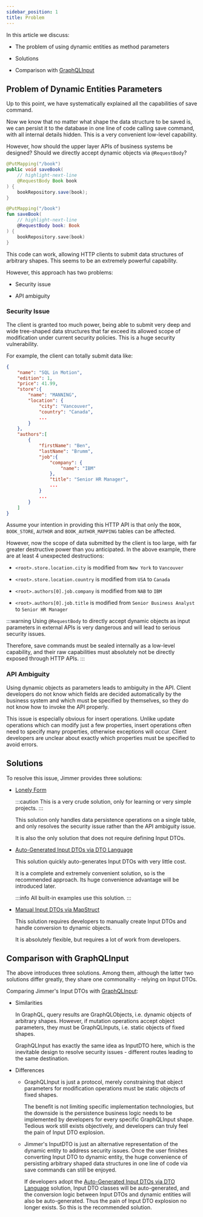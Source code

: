 ```yaml
---
sidebar_position: 1
title: Problem
---
```



In this article we discuss:

-   The problem of using dynamic entities as method parameters 

-   Solutions

-   Comparison with [GraphQLInput](https://graphql.org/graphql-js/mutations-and-input-types/)

## Problem of Dynamic Entities Parameters

Up to this point, we have systematically explained all the capabilities of save command. 

Now we know that no matter what shape the data structure to be saved is, we can persist it to the database in one line of code calling save command, with all internal details hidden. This is a very convenient low-level capability.

However, how should the upper layer APIs of business systems be designed? Should we directly accept dynamic objects via `@RequestBody`?

<Tabs groupId="language">
<TabItem value="java" label="Java">

```java 
@PutMapping("/book")
public void saveBook(
    // highlight-next-line
    @RequestBody Book book
) {
    bookRepository.save(book);
}
```

</TabItem>
<TabItem value="kotlin" label="Kotlin">

```kotlin
@PutMapping("/book")
fun saveBook(
    // highlight-next-line
    @RequestBody book: Book
) {
    bookRepository.save(book)
} 
```

</TabItem>
</Tabs>

This code can work, allowing HTTP clients to submit data structures of arbitrary shapes. This seems to be an extremely powerful capability. 

However, this approach has two problems:

-   Security issue

-   API ambiguity

### Security Issue

The client is granted too much power, being able to submit very deep and wide tree-shaped data structures that far exceed its allowed scope of modification under current security policies. This is a huge security vulnerability. 

For example, the client can totally submit data like:

```json
{
    "name": "SQL in Motion", 
    "edition": 1,
    "price": 41.99,
    "store":{
        "name": "MANNING",
        "location": {
            "city": "Vancouver",
            "country": "Canada",
            ...
        }
    },
    "authors":[
        {
            "firstName": "Ben",
            "lastName": "Brumm", 
            "job":{
                "company": {
                    "name": "IBM"
                },
                "title": "Senior HR Manager",
                ...
            }
            ...
        }
    ]
}
```

Assume your intention in providing this HTTP API is that only the `BOOK`, `BOOK_STORE`, `AUTHOR` and `BOOK_AUTHOR_MAPPING` tables can be affected. 

However, now the scope of data submitted by the client is too large, with far greater destructive power than you anticipated. In the above example, there are at least 4 unexpected destructions:

-   `<root>.store.location.city` is modified from `New York` to `Vancouver` 

-   `<root>.store.location.country` is modified from `USA` to `Canada`

-   `<root>.authors[0].job.company` is modified from `NAB` to `IBM` 

-   `<root>.authors[0].job.title` is modified from `Senior Business Analyst` to `Senior HR Manager`

:::warning
Using `@RequestBody` to directly accept dynamic objects as input parameters in external APIs is very dangerous and will lead to serious security issues.

Therefore, save commands must be sealed internally as a low-level capability, and their raw capabilities must absolutely not be directly exposed through HTTP APIs.
:::

### API Ambiguity

Using dynamic objects as parameters leads to ambiguity in the API. Client developers do not know which fields are decided automatically by the business system and which must be specified by themselves, so they do not know how to invoke the API properly.

This issue is especially obvious for insert operations. Unlike update operations which can modify just a few properties, insert operations often need to specify many properties, otherwise exceptions will occur. Client developers are unclear about exactly which properties must be specified to avoid errors. 

## Solutions

To resolve this issue, Jimmer provides three solutions:

-   [Lonely Form](./lonely)

    :::caution
    This is a very crude solution, only for learning or very simple projects.
    :::
    
    This solution only handles data persistence operations on a single table, and only resolves the security issue rather than the API ambiguity issue.

    It is also the only solution that does not require defining Input DTOs.

-   [Auto-Generated Input DTOs via DTO Language](./dto-lang)

    This solution quickly auto-generates Input DTOs with very little cost.

    It is a complete and extremely convenient solution, so is the recommended approach. Its huge convenience advantage will be introduced later.

    :::info
    All built-in examples use this solution.
    :::
    
-   [Manual Input DTOs via MapStruct](./mapstruct)

    This solution requires developers to manually create Input DTOs and handle conversion to dynamic objects.

    It is absolutely flexible, but requires a lot of work from developers.

## Comparison with GraphQLInput

The above introduces three solutions. Among them, although the latter two solutions differ greatly, they share one commonality - relying on Input DTOs. 

Comparing Jimmer's Input DTOs with [GraphQLInput](https://graphql.org/graphql-js/mutations-and-input-types/):

-   Similarities

    In GraphQL, query results are GraphQLObjects, i.e. dynamic objects of arbitrary shapes. However, if mutation operations accept object parameters, they must be GraphQLInputs, i.e. static objects of fixed shapes. 

    GraphQLInput has exactly the same idea as InputDTO here, which is the inevitable design to resolve security issues - different routes leading to the same destination.

-   Differences

    -   GraphQLInput is just a protocol, merely constraining that object parameters for modification operations must be static objects of fixed shapes.

        The benefit is not limiting specific implementation technologies, but the downside is the persistence business logic needs to be implemented by developers for every specific GraphQLInput shape. Tedious work still exists objectively, and developers can truly feel the pain of Input DTO explosion.

    -   Jimmer's InputDTO is just an alternative representation of the dynamic entity to address security issues. Once the user finishes converting Input DTO to dynamic entity, the huge convenience of persisting arbitrary shaped data structures in one line of code via save commands can still be enjoyed. 

        If developers adopt the [Auto-Generated Input DTOs via DTO Language](./dto-lang) solution, Input DTO classes will be auto-generated, and the conversion logic between Input DTOs and dynamic entities will also be auto-generated. Thus the pain of Input DTO explosion no longer exists. So this is the recommended solution.

